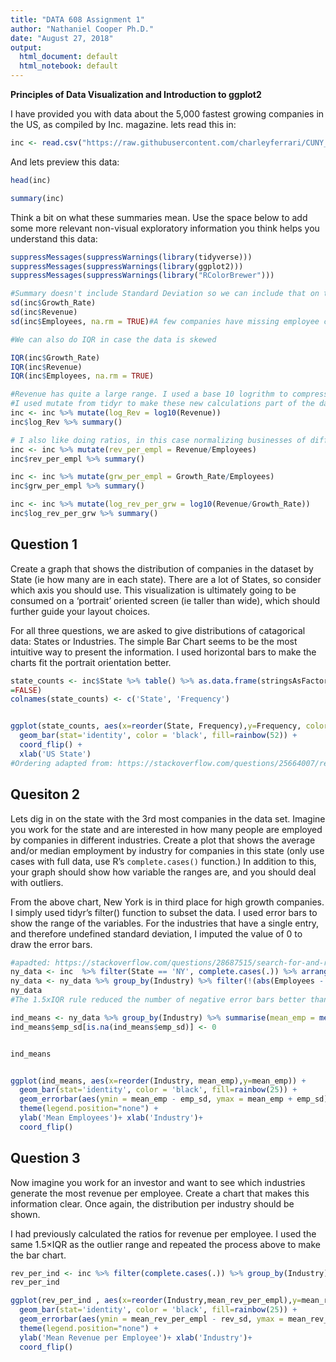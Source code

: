 ```yaml
---
title: "DATA 608 Assignment 1"
author: "Nathaniel Cooper Ph.D."
date: "August 27, 2018"
output:
  html_document: default
  html_notebook: default
---
```


**Principles of Data Visualization and Introduction to ggplot2**

I have provided you with data about the 5,000 fastest growing companies in the US, as compiled by Inc. magazine. lets read this in:

```r

inc <- read.csv("https://raw.githubusercontent.com/charleyferrari/CUNY_DATA_608/master/module1/Data/inc5000_data.csv", header= TRUE)

```

And lets preview this data:

```r

head(inc)

```
```r

summary(inc)

```

Think a bit on what these summaries mean. Use the space below to add some more relevant non-visual exploratory information you think helps you understand this data:

```r
suppressMessages(suppressWarnings(library(tidyverse)))
suppressMessages(suppressWarnings(library(ggplot2)))
suppressMessages(suppressWarnings(library("RColorBrewer")))
```

```r
#Summary doesn't include Standard Deviation so we can include that on the numerical data:
sd(inc$Growth_Rate)
sd(inc$Revenue)
sd(inc$Employees, na.rm = TRUE)#A few companies have missing employee counts

#We can also do IQR in case the data is skewed

IQR(inc$Growth_Rate)
IQR(inc$Revenue)
IQR(inc$Employees, na.rm = TRUE)

#Revenue has quite a large range. I used a base 10 logrithm to compress that scale.
#I used mutate from tidyr to make these new calculations part of the dataframe for later use.
inc <- inc %>% mutate(log_Rev = log10(Revenue))
inc$log_Rev %>% summary()

# I also like doing ratios, in this case normalizing businesses of different sizes to see how much revenue or growth is generated per employee. 
inc <- inc %>% mutate(rev_per_empl = Revenue/Employees)
inc$rev_per_empl %>% summary() 

inc <- inc %>% mutate(grw_per_empl = Growth_Rate/Employees)
inc$grw_per_empl %>% summary()

inc <- inc %>% mutate(log_rev_per_grw = log10(Revenue/Growth_Rate))
inc$log_rev_per_grw %>% summary()
```

## Question 1

Create a graph that shows the distribution of companies in the dataset by State (ie how many are in each state). There are a lot of States, so consider which axis you should use. This visualization is ultimately going to be consumed on a 'portrait' oriented screen (ie taller than wide), which should further guide your layout choices.

For all three questions, we are asked to give distributions of catagorical data: States or Industries. The simple Bar Chart seems to be the most intuitive way to present the information. I used horizontal bars to make the charts fit the portrait orientation better.

```r
state_counts <- inc$State %>% table() %>% as.data.frame(stringsAsFactors
=FALSE)
colnames(state_counts) <- c('State', 'Frequency')


ggplot(state_counts, aes(x=reorder(State, Frequency),y=Frequency, color=State)) +
  geom_bar(stat='identity', color = 'black', fill=rainbow(52)) +
  coord_flip() + 
  xlab('US State')
#Ordering adapted from: https://stackoverflow.com/questions/25664007/reorder-bars-in-geom-bar-ggplot2
```

## Quesiton 2

Lets dig in on the state with the 3rd most companies in the data set. Imagine you work for the state and are interested in how many people are employed by companies in different industries. Create a plot that shows the average and/or median employment by industry for companies in this state (only use cases with full data, use R's `complete.cases()` function.) In addition to this, your graph should show how variable the ranges are, and you should deal with outliers.

From the above chart, New York is in third place for high growth companies. I simply used tidyr's filter() function to subset the data. I used error bars to show the range of the variables. For the industries that have a single entry, and therefore undefined standard deviation, I imputed the value of 0 to draw the error bars.

```r
#apadted: https://stackoverflow.com/questions/28687515/search-for-and-remove-outliers-from-a-dataframe-grouped-by-a-variable
ny_data <- inc  %>% filter(State == 'NY', complete.cases(.)) %>% arrange(Industry) %>% select(Industry, Employees) 
ny_data <- ny_data %>% group_by(Industry) %>% filter(!(abs(Employees - median(Employees)) > 1.5*IQR(Employees)))# Using 1.5xIQR as the outlier limit
ny_data
#The 1.5xIQR rule reduced the number of negative error bars better than the 2xstd dev rule.

ind_means <- ny_data %>% group_by(Industry) %>% summarise(mean_emp = mean(Employees), emp_sd = sd(Employees))
ind_means$emp_sd[is.na(ind_means$emp_sd)] <- 0


ind_means


ggplot(ind_means, aes(x=reorder(Industry, mean_emp),y=mean_emp)) +
  geom_bar(stat='identity', color = 'black', fill=rainbow(25)) +
  geom_errorbar(aes(ymin = mean_emp - emp_sd, ymax = mean_emp + emp_sd), width=0.2) +
  theme(legend.position="none") +
  ylab('Mean Employees')+ xlab('Industry')+ 
  coord_flip()
```

## Question 3

Now imagine you work for an investor and want to see which industries generate the most revenue per employee. Create a chart that makes this information clear. Once again, the distribution per industry should be shown.

I had previously calculated the ratios for revenue per employee. I used the same 1.5$\times$IQR as the outlier range and repeated the process above to make the bar chart.

```r
rev_per_ind <- inc %>% filter(complete.cases(.)) %>% group_by(Industry) %>% filter(!(abs(rev_per_empl - median(rev_per_empl)) > 1.5*IQR(rev_per_empl))) %>% summarise(mean_rev_per_empl = mean(rev_per_empl), rev_sd = sd(rev_per_empl))
rev_per_ind

ggplot(rev_per_ind , aes(x=reorder(Industry,mean_rev_per_empl),y=mean_rev_per_empl)) +
  geom_bar(stat='identity', color = 'black', fill=rainbow(25)) +
  geom_errorbar(aes(ymin = mean_rev_per_empl - rev_sd, ymax = mean_rev_per_empl + rev_sd), width=0.2) +
  theme(legend.position="none") +
  ylab('Mean Revenue per Employee')+ xlab('Industry')+
  coord_flip()
```


